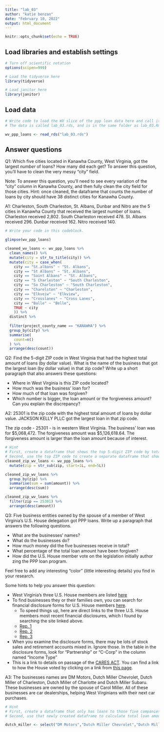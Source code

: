 ```yaml
---
title: "lab_03"
author: "katie benzan"
date: "February 10, 2022"
output: html_document
---
```


```r
knitr::opts_chunk$set(echo = TRUE)
```

## Load libraries and establish settings
```r
# Turn off scientific notation
options(scipen=999)

# Load the tidyverse here
library(tidyverse)

# Load janitor here
library(janitor)

```

## Load data
```r
# Write code to load the WV slice of the ppp loan data here and call it wv_ppp_loans.
# The data is called lab_03.rds, and is in the same folder as lab_03.Rmd (this data notebook)

wv_ppp_loans <- read_rds("lab_03.rds")

```

## Answer questions

Q1: Which five cities located in Kanawha County, West Virginia, got the largest _number_ of loans? How many did each get? To answer this question, you'll have to clean the very messy "city" field.

Note: To answer this question, you'll need to see every variation of the "city" column in Kanawha County, and then fully clean the city field for those cities. Hint: once cleaned, the dataframe that counts the number of loans by city should have 38 distinct cities for Kanawha County.

A1: Charleston, South Charleston, St. Albans, Dunbar and Nitro are the 5 cities in Kanawha County that received the largest number of loans. Charleston received 2,802. South Charleston received 478. St. Albans received 296. Dunbar received 162. Nitro received 140.
```r
# Write your code in this codeblock.

glimpse(wv_ppp_loans)
```

```r
cleaned_wv_loans <- wv_ppp_loans %>%
  clean_names() %>%
  mutate(city = str_to_title(city)) %>%
  mutate(city = case_when(
    city == "St.albans" ~ "St. Albans",
    city == "St Albans" ~ "St. Albans",
    city == "Saint Albans" ~ "St. Albans",
    city == "S Charleston" ~ "South Charleston",
    city == "So Charleston" ~ "South Charleston",
    city == "Charelston" ~ "Charleston",
    city == "Elkveiw" ~ "Elkview",
    city == "Crosslanes" ~ "Cross Lanes",
    city == "Balle" ~ "Belle",
    TRUE ~ city
    )) %>% 
  distinct %>% 
  
  filter(project_county_name == "KANAWHA") %>% 
  group_by(city) %>% 
  summarise(
    count=n()
  ) %>% 
  arrange(desc(count))

```

Q2: Find the 5-digit ZIP code in West Virginia that had the highest total amount of loans (by dollar value). What is the name of the business that got the largest loan (by dollar value) in that zip code? Write up a short paragraph that also answers these questions:

* Where in West Virginia is this ZIP code located?
* How much was the business' loan for?
* How much of that loan was forgiven?
* Which number is bigger, the loan amount or the forgiveness amount? Can you explain the discrepancy?

A2: 25301 is the zip code with the highest total amount of loans by dollar value. JACKSON KELLY PLLC got the largest loan in that zip code. 

The zip code - 25301 - is in western West Virginia. 
The business' loan was for $5,068,472.
The forgiveness amount was $5,126,618.64. 
The forgiveness amount is larger than the loan amount because of interest.

```r
# Hint
# First, create a dataframe that shows the top 5-digit ZIP code by total dollar amount
# Second, use the top ZIP code to create a separate dataframe that shows the business with the biggest loan in that ZIP code.
cleaned_zip_wv_loans <- wv_ppp_loans %>% 
  mutate(zip = str_sub(zip, start=1L, end=5L))

cleaned_zip_wv_loans %>% 
  group_by(zip) %>% 
  summarise(sum = sum(amount)) %>% 
  arrange(desc(sum)) 

cleaned_zip_wv_loans %>% 
  filter(zip == 25301) %>% 
  arrange(desc(amount))
```

Q3: Five business entities owned by the spouse of a member of West Virginia's U.S. House delegation got PPP loans. Write up a paragraph that answers the following questions.   

  * What are the businesses' names?
  * What do the businesses do?
  * How much money did the five businesses receive in total?
  * What percentage of the total loan amount have been forgiven?
  * How did the U.S. House member vote on the legislation initially author zing the PPP loan program.

Feel free to add any interesting "color" (little interesting details) you find in your research.  

Some hints to help you answer this question:

* West Virginia's three U.S. House members are listed [here](https://www.govtrack.us/congress/members/WV#representatives)
* To find businesses they or their families own, you can search for financial disclosure forms for U.S. House members [here](https://disclosures-clerk.house.gov/PublicDisclosure/FinancialDisclosure#Search).
  * To speed things up, here are direct links to the three U.S. House members most recent financial disclosures, which I found by searching the site linked above.
  * [Rep. 1](https://disclosures-clerk.house.gov/public_disc/financial-pdfs/2020/10042042.pdf)
  * [Rep. 2](https://disclosures-clerk.house.gov/public_disc/financial-pdfs/2020/10040330.pdf)
  * [Rep. 3](https://disclosures-clerk.house.gov/public_disc/financial-pdfs/2020/10042734.pdf)
* When you examine the disclosure forms, there may be lots of stock sales and retirement accounts mixed in.  Ignore those. In the table in the disclosure forms, look for "Partnership" or "C-Corp" in the column named "Income Type"
* This is a link to details on passage of the [CARES ACT](https://www.congress.gov/bill/116th-congress/house-bill/748). You can find a link to how the House voted by clicking on a link from [this page](https://www.congress.gov/bill/116th-congress/house-bill/748/actions).

A3: The businesses names are DM Motors, Dutch Miller Chevrolet, Dutch Miller of Charleston, Dutch Miller of Charlotte and Dutch Miller Subaru. These businesses are owned by the spouse of Carol Miller. 
All of these businesses are car dealerships, helping West Virginians with their next car purchases. 

```r

# Hint
# First, create a dataframe that only has loans to those five companies
# Second, use that newly created dataframe to calculate total loan amount and percentage forgiven for those companies

dutch_miller <- select("DM Motors","Dutch Miller Chevrolet","Dutch Miller of Charleston","Dutch Miller of Charlotte","Dutch Miller Subaru") 
  
```
